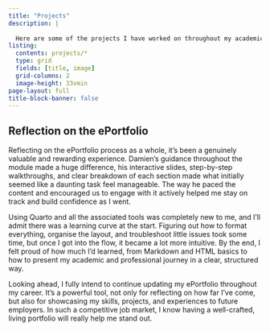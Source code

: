 ```yaml
---
title: "Projects"
description: |
  
  Here are some of the projects I have worked on throughout my academic career.
listing: 
  contents: projects/*
  type: grid
  fields: [title, image]
  grid-columns: 2
  image-height: 33vmin
page-layout: full
title-block-banner: false
---
```


## Reflection on the ePortfolio

Reflecting on the ePortfolio process as a whole, it’s been a genuinely valuable and rewarding experience. Damien’s guidance throughout the module made a huge difference, his interactive slides, step-by-step walkthroughs, and clear breakdown of each section made what initially seemed like a daunting task feel manageable. The way he paced the content and encouraged us to engage with it actively helped me stay on track and build confidence as I went.

Using Quarto and all the associated tools was completely new to me, and I’ll admit there was a learning curve at the start. Figuring out how to format everything, organise the layout, and troubleshoot little issues took some time, but once I got into the flow, it became a lot more intuitive. By the end, I felt proud of how much I’d learned, from Markdown and HTML basics to how to present my academic and professional journey in a clear, structured way.

Looking ahead, I fully intend to continue updating my ePortfolio throughout my career. It’s a powerful tool, not only for reflecting on how far I’ve come, but also for showcasing my skills, projects, and experiences to future employers. In such a competitive job market, I know having a well-crafted, living portfolio will really help me stand out.
